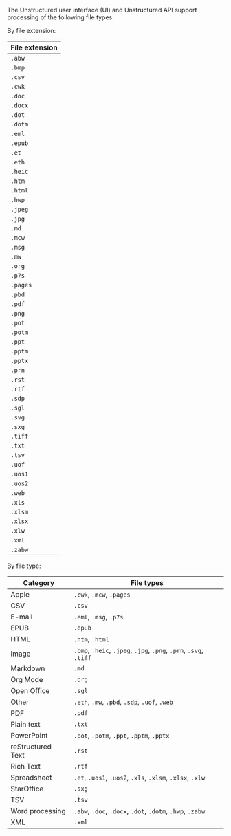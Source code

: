 The Unstructured user interface (UI) and Unstructured API support processing of the following file types:

By file extension:

| File extension |
| --- |
| `.abw` |
| `.bmp` |
| `.csv` |
| `.cwk` |
| `.doc` |
| `.docx` |
| `.dot` |
| `.dotm` |
| `.eml` |
| `.epub` |
| `.et` |
| `.eth` |
| `.heic` |
| `.htm` | 
| `.html` |
| `.hwp` |
| `.jpeg` |
| `.jpg` |
| `.md` |
| `.mcw` |
| `.msg` |
| `.mw` |
| `.org` |
| `.p7s` |
| `.pages` |
| `.pbd` |
| `.pdf` |
| `.png` |
| `.pot` |
| `.potm` |
| `.ppt` |
| `.pptm` |
| `.pptx` |
| `.prn` |
| `.rst` |
| `.rtf` |
| `.sdp` |
| `.sgl` |
| `.svg` |
| `.sxg` |
| `.tiff` |
| `.txt` |
| `.tsv` |
| `.uof` |
| `.uos1` |
| `.uos2` |
| `.web` |
| `.xls` |
| `.xlsm` |
| `.xlsx` |
| `.xlw` |
| `.xml` |
| `.zabw` |

By file type:

| Category | File types |
| --- | --- |
| Apple | `.cwk`, `.mcw`, `.pages`
| CSV | `.csv` |
| E-mail | `.eml`, `.msg`, `.p7s` |
| EPUB | `.epub` |
| HTML | `.htm`, `.html` |
| Image | `.bmp`, `.heic`, `.jpeg`, `.jpg`, `.png`, `.prn`, `.svg`, `.tiff` |
| Markdown | `.md` |
| Org Mode | `.org` |
| Open Office | `.sgl` |
| Other | `.eth`, `.mw`, `.pbd`, `.sdp`, `.uof`, `.web` |
| PDF | `.pdf` |
| Plain text | `.txt` |
| PowerPoint | `.pot`, `.potm`, `.ppt`, `.pptm`, `.pptx` |
| reStructured Text | `.rst` |
| Rich Text | `.rtf` |
| Spreadsheet | `.et`, `.uos1`, `.uos2`, `.xls`, `.xlsm`, `.xlsx`, `.xlw` |
| StarOffice | `.sxg` |
| TSV | `.tsv` |
| Word processing | `.abw`, `.doc`, `.docx`, `.dot`, `.dotm`, `.hwp`, `.zabw` |
| XML | `.xml` |

